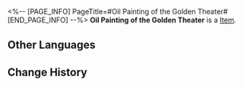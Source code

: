 <%-- [PAGE_INFO]
PageTitle=#Oil Painting of the Golden Theater#
[END_PAGE_INFO] --%>
{{Item Infobox
|id          = 250012
|image       = Item Oil Painting of the Golden Theater.png
|type        = 
|invCategory = 
|rarity      = 1
|effect      = 
|description = 
}}
'''Oil Painting of the Golden Theater''' is a [[Item]].

==Other Languages==
{{Other Languages
|en   = Oil Painting of the Golden Theater
|zhs  = 绘有黄金歌剧院的油画
|zht  = 繪有黃金歌劇院的油畫
|ja   = 黄金シアターを描いた油絵
|ko   = 골든 극장이 담긴 유화
|es   = Pintura al óleo del Teatro Dorado
|fr   = Peinture à l'huile du Théâtre d'or
|ru   = Картина маслом со зданием Золотого театра
|th   = ภาพสีน้ำมันโรงละคร Golden Theater
|vi   = Tranh Sơn Dầu Cảnh Nhà Hát Hoàng Kim
|de   = Ölgemälde des Goldenen Theaters
|id   = Lukisan Cat Minyak Pemandangan Golden Theater
|pt   = Pintura a Óleo do Teatro Dourado
}}

==Change History==
{{Change History|2.0}}